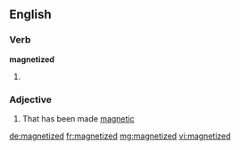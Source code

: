==English==

===Verb===
'''magnetized'''

# {{past of|[[magnetize]]}}

===Adjective===
{{en-adj}}

# That has been made [[magnetic]]

[[de:magnetized]]
[[fr:magnetized]]
[[mg:magnetized]]
[[vi:magnetized]]
